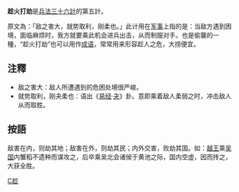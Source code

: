 '''趁火打劫'''是[[兵法|兵法]][[三十六計|三十六計]]的第五計。

原文為：「敌之害大，就势取利，刚{{ruby-py|夬|-{zh-cn:guài ;zh-tw:ㄍㄨㄞˋ}-}}柔也。」此计用在[[军事|军事]]上指的是：当敌方遇到困境，面临麻烦时，我方就要乘此机会进兵出击，从而制服对手。也是偷襲的一種，“趁火打劫”也可以用作[[成语|成语]]，常常用来形容趁人之危，大捞便宜。

==注釋==
* 敌之害大：敌人所遭遇到的危困处境很严峻。
* 就势取利，刚夬柔也：语出《[[易经|易经]]·[[周易六十四卦列表#夬|夬]]》卦。意即乘着敌人柔弱之时，冲击敌人从而取胜。

==按語==
敌害在内，则劫其地；敌害在外，则劫其民；内外交害，败劫其国。如：[[句践|越王]]乘[[吴国|吴国]]内蟹稻不遗种而谋攻之，后卒乘吴北会诸侯于黄池之际，国内空虚，因而抟之，大获全胜。

{{三十六計}}

[[Category:成語|C趁]]